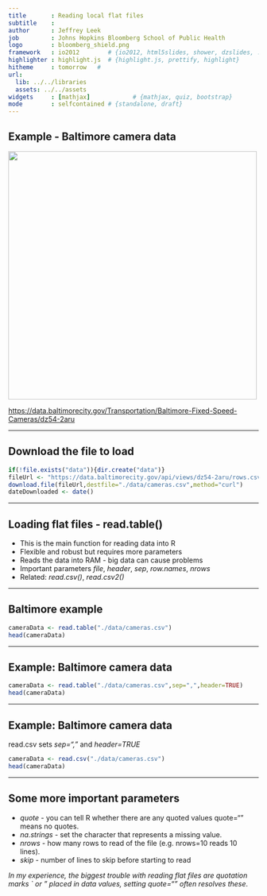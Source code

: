 ```yaml
---
title       : Reading local flat files
subtitle    : 
author      : Jeffrey Leek 
job         : Johns Hopkins Bloomberg School of Public Health
logo        : bloomberg_shield.png
framework   : io2012        # {io2012, html5slides, shower, dzslides, ...}
highlighter : highlight.js  # {highlight.js, prettify, highlight}
hitheme     : tomorrow   # 
url:
  lib: ../../libraries
  assets: ../../assets
widgets     : [mathjax]            # {mathjax, quiz, bootstrap}
mode        : selfcontained # {standalone, draft}
---
```


## Example - Baltimore camera data

<img class=center src=../../assets/img/03_ObtainingData/cameras.png height=500>

[https://data.baltimorecity.gov/Transportation/Baltimore-Fixed-Speed-Cameras/dz54-2aru](https://data.baltimorecity.gov/Transportation/Baltimore-Fixed-Speed-Cameras/dz54-2aru)

---

## Download the file to load

```r
if(!file.exists("data")){dir.create("data")}
fileUrl <- "https://data.baltimorecity.gov/api/views/dz54-2aru/rows.csv?accessType=DOWNLOAD"
download.file(fileUrl,destfile="./data/cameras.csv",method="curl")
dateDownloaded <- date()
```

---

## Loading flat files - read.table()

* This is the main function for reading data into R
* Flexible and robust but requires more parameters
* Reads the data into RAM - big data can cause problems
* Important parameters _file_, _header_, _sep_, _row.names_, _nrows_
* Related: _read.csv()_, _read.csv2()_


---

## Baltimore example


```r
cameraData <- read.table("./data/cameras.csv")
head(cameraData)
```

---

## Example: Baltimore camera data

```r
cameraData <- read.table("./data/cameras.csv",sep=",",header=TRUE)
head(cameraData)
```

---

## Example: Baltimore camera data

read.csv sets _sep=","_ and _header=TRUE_ 
```r
cameraData <- read.csv("./data/cameras.csv")
head(cameraData)
```


---

## Some more important parameters

* _quote_ - you can tell R whether there are any quoted values quote="" means no quotes.
* _na.strings_ - set the character that represents a missing value. 
* _nrows_ - how many rows to read of the file (e.g. nrows=10 reads 10 lines).
* _skip_ - number of lines to skip before starting to read

_In my experience, the biggest trouble with reading flat files are quotation marks ` or " placed in data values, setting quote="" often resolves these_.
